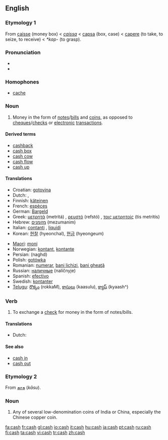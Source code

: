 ==English==

===Etymology 1===
From {{MF.}} [[caisse]] (money box) < {{Pr.}} ''[[caissa]]'' < {{L.}} [[capsa]] (box, case) < [[capere]] (to take, to seize, to receive) < {{PIE.}} ''*kap-'' (to grasp). 

===Pronunciation===
*{{IPA|/kæʃ/}}
* {{Rhymes|æʃ}}

===Homophones===
* [[cache]]

===Noun===
{{en-noun|-}}

# Money in the form of [[note]]s/[[bill]]s and [[coin]]s, as opposed to [[cheque]]s/[[check]]s or [[electronic]] [[transaction]]s.

====Derived terms====
*[[cashback]]
*[[cash box]]
*[[cash cow]]
*[[cash flow]]
*[[cash up]]

====Translations====
{{trans-top|cash}}
*Croatian: [[gotovina]] {{f}}
*Dutch: {{t|nl|contanten|p}}, {{t|nl|cash|m}}
*Finnish: [[käteinen]]
*French: [[espèces]] {{f}} {{p}}
*German: [[Bargeld]] {{n}}
*Greek: [[μετρητά]] (metritá) {{n}} {{p}}, [[ρευστό]] (refstó) {{n}}, [[τοις μετρητοίς]] (tis metritís)
*Hebrew: [[מזומנים]] (mezumanim) {{p}}
*Italian: [[contanti]] {{mp}}, [[liquidi]] {{mp}}
*Korean: [[현찰]] (hyeonchal), [[현금]] (hyeongeum)
{{trans-mid}}
*[[Maori]]: [[moni]]
*Norwegian: [[kontant]], [[kontante]] {{p}} {{g|Norwegian}}
*Persian: {{FAchar|[[نقد]]}} (naghd)
*Polish: [[gotówka]] {{f}}
*Romanian: [[numerar]], [[bani lichizi]], [[bani gheaţă]] {{g|Romanian}}
*Russian: [[наличные]] (nalíčnyje) {{mp}}
*Spanish: [[efectivo]] {{m}}
*Swedish: [[kontanter]] {{c}}
*[[Telugu]]: [[రొక్కం]] (rokkaM), [[కాసులు]] (kaasulu), [[క్యాష్]] (kyaash^)
{{trans-bottom}}

===Verb===
{{en-verb|cash|es}}
# To exchange a [[check]] for money in the form of notes/bills.

====Translations====
{{trans-top}}
*Dutch: {{t|nl|innen}}
{{trans-mid}}
{{trans-bottom}}

====See also====
*[[cash in]]
*[[cash out]]

===Etymology 2===
From {{Tamil.}} [[காசு]] (''kāsu'').

===Noun===
{{en-noun|cash}}

# Any of several low-denomination coins of India or China, especially the Chinese copper coin.

[[fa:cash]]
[[fr:cash]]
[[gl:cash]]
[[io:cash]]
[[it:cash]]
[[hu:cash]]
[[ja:cash]]
[[pt:cash]]
[[ru:cash]]
[[fi:cash]]
[[ta:cash]]
[[vi:cash]]
[[tr:cash]]
[[zh:cash]]